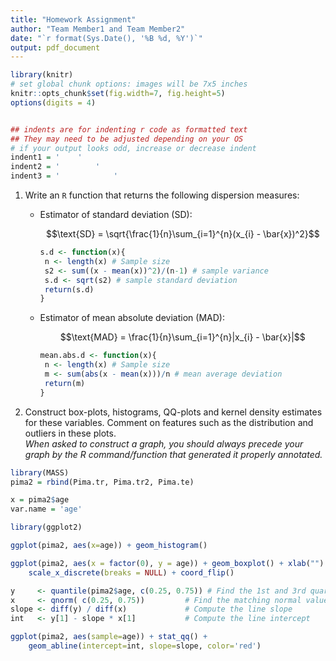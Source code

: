 ```yaml
---
title: "Homework Assignment"
author: "Team Member1 and Team Member2"
date: "`r format(Sys.Date(), '%B %d, %Y')`"
output: pdf_document
---
```



```r
library(knitr)
# set global chunk options: images will be 7x5 inches
knitr::opts_chunk$set(fig.width=7, fig.height=5)
options(digits = 4)


## indents are for indenting r code as formatted text
## They may need to be adjusted depending on your OS
# if your output looks odd, increase or decrease indent
indent1 = '    '
indent2 = '        '
indent3 = '            '
```


1. Write an `R` function that returns the following dispersion measures:
    * Estimator of standard deviation (SD):

        $$\text{SD} = \sqrt{\frac{1}{n}\sum_{i=1}^{n}(x_{i} - \bar{x})^2}$$
```r
s.d <- function(x){
    n <- length(x) # Sample size
    s2 <- sum((x - mean(x))^2)/(n-1) # sample variance
    s.d <- sqrt(s2) # sample standard deviation 
    return(s.d)
}
```
    * Estimator of mean absolute deviation (MAD):

        $$\text{MAD} = \frac{1}{n}\sum_{i=1}^{n}|x_{i} - \bar{x}|$$
```r
mean.abs.d <- function(x){
    n <- length(x) # Sample size
    m <- sum(abs(x - mean(x)))/n # mean average deviation
    return(m)
}
```

2. Construct box-plots, histograms, QQ-plots and kernel density estimates for
   these variables. Comment on features such as the distribution and outliers
   in these plots.  
   _When asked to construct a graph, you should always precede your graph by
   the R command/function that generated it properly annotated._
  
```r
library(MASS)
pima2 = rbind(Pima.tr, Pima.tr2, Pima.te)

x = pima2$age
var.name = 'age'
```


```r
library(ggplot2)

ggplot(pima2, aes(x=age)) + geom_histogram()

ggplot(pima2, aes(x = factor(0), y = age)) + geom_boxplot() + xlab("") +
    scale_x_discrete(breaks = NULL) + coord_flip()

y     <- quantile(pima2$age, c(0.25, 0.75)) # Find the 1st and 3rd quartiles
x     <- qnorm( c(0.25, 0.75))         # Find the matching normal values on the x-axis
slope <- diff(y) / diff(x)             # Compute the line slope
int   <- y[1] - slope * x[1]           # Compute the line intercept

ggplot(pima2, aes(sample=age)) + stat_qq() + 
    geom_abline(intercept=int, slope=slope, color='red')

```
